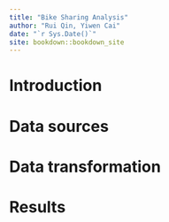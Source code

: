 ```yaml
--- 
title: "Bike Sharing Analysis"
author: "Rui Qin, Yiwen Cai"
date: "`r Sys.Date()`"
site: bookdown::bookdown_site
---
```


# Introduction


# Data sources


# Data transformation

# Results


